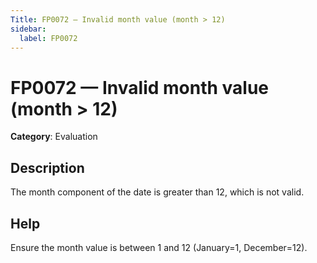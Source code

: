 ```yaml
---
Title: FP0072 — Invalid month value (month > 12)
sidebar:
  label: FP0072
---
```


# FP0072 — Invalid month value (month > 12)

**Category**: Evaluation

## Description

The month component of the date is greater than 12, which is not valid.

## Help

Ensure the month value is between 1 and 12 (January=1, December=12).
